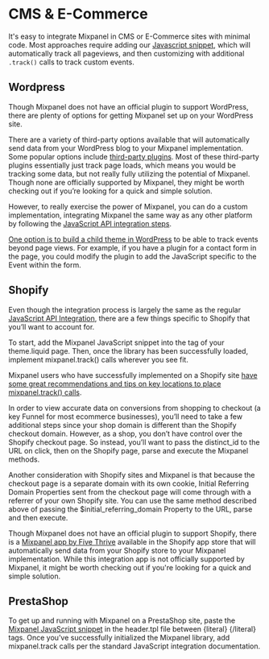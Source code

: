 # CMS & E-Commerce

It's easy to integrate Mixpanel in CMS or E-Commerce sites with minimal code. Most approaches require adding our [Javascript snippet](/docs/quickstart/connect-your-data), which will automatically track all pageviews, and then customizing with additional `.track()` calls to track custom events.

## Wordpress
Though Mixpanel does not have an official plugin to support WordPress, there are plenty of options for getting Mixpanel set up on your WordPress site.

There are a variety of third-party options available that will automatically send data from your WordPress blog to your Mixpanel implementation. Some popular options include [third-party plugins](https://wordpress.org/plugins/tags/mixpanel/). Most of these third-party plugins essentially just track page loads, which means you would be tracking some data, but not really fully utilizing the potential of Mixpanel. Though none are officially supported by Mixpanel, they might be worth checking out if you’re looking for a quick and simple solution.

However, to really exercise the power of Mixpanel, you can do a custom implementation, integrating Mixpanel the same way as any other platform by following the [JavaScript API integration steps](/docs/tracking-methods/sdks/javascript).

[One option is to build a child theme in WordPress](https://codex.wordpress.org/Child_Themes) to be able to track events beyond page views. For example, if you have a plugin for a contact form in the page, you could modify the plugin to add the JavaScript specific to the Event within the form.

## Shopify
Even though the integration process is largely the same as the regular [JavaScript API Integration](/docs/tracking-methods/sdks/javascript), there are a few things specific to Shopify that you’ll want to account for.

To start, add the Mixpanel JavaScript snippet into the tag of your theme.liquid page. Then, once the library has been successfully loaded, implement mixpanel.track() calls wherever you see fit.

Mixpanel users who have successfully implemented on a Shopify site [have some great recommendations and tips on key locations to place mixpanel.track() calls](https://stackoverflow.com/questions/28160415/shopify-mixpanel-integration/34442476#34442476).

In order to view accurate data on conversions from shopping to checkout (a key Funnel for most ecommerce businesses), you’ll need to take a few additional steps since your shop domain is different than the Shopify checkout domain. However, as a shop, you don’t have control over the Shopify checkout page. So instead, you’ll want to pass the distinct_id to the URL on click, then on the Shopify page, parse and execute the Mixpanel methods.

Another consideration with Shopify sites and Mixpanel is that because the checkout page is a separate domain with its own cookie, Initial Referring Domain Properties sent from the checkout page will come through with a referrer of your own Shopify site. You can use the same method described above of passing the $initial_referring_domain Property to the URL, parse and then execute.

Though Mixpanel does not have an official plugin to support Shopify, there is a [Mixpanel app by Five Thrive](https://apps.shopify.com/mixpanel) available in the Shopify app store that will automatically send data from your Shopify store to your Mixpanel implementation. While this integration app is not officially supported by Mixpanel, it might be worth checking out if you're looking for a quick and simple solution.

## PrestaShop
To get up and running with Mixpanel on a PrestaShop site, paste the [Mixpanel JavaScript snippet](/docs/tracking-methods/sdks/javascript) in the header.tpl file between {literal} {/literal} tags. Once you’ve successfully initialized the Mixpanel library, add mixpanel.track calls per the standard JavaScript integration documentation.
